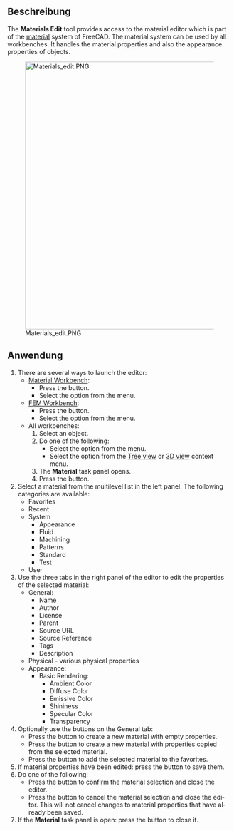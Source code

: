 <languages/>

{{Docnav
|
|
|[[Material_Workbench/de|Material]]
|IconL=
|IconR=
|IconC=Workbench_Material.svg
}}

{{GuiCommand/de
|Name=Materials Edit
|Name/de=Materials Edit
|MenuLocation=Materialien → Bearbeiten...<br>Model → Materials → Material editor
|Workbenches=[[Material_Workbench/de|Material]], [[FEM_Workbench/de|FEM]]
|Version=1.0
|SeeAlso=[[FEM_MaterialEditor/de|FEM MaterialEditor]]
}}

<span id="Description"></span>
==Beschreibung==

<div lang="en" dir="ltr" class="mw-content-ltr">
The '''Materials Edit''' tool provides access to the material editor which is part of the [[Material|material]] system of FreeCAD. The material system can be used by all workbenches. It handles the material properties and also the appearance properties of objects.
</div>

[[Image:Materials_edit.PNG|600px]]

<span id="Usage"></span>
==Anwendung==

<div lang="en" dir="ltr" class="mw-content-ltr">
# There are several ways to launch the editor:
#* [[Material_Workbench|Material Workbench]]:
#** Press the {{Button|[[Image:Materials_Edit.svg|16px]] [[Materials_Edit|Edit...]]}} button.
#** Select the {{MenuCommand|Materials → [[Image:Materials_Edit.svg|16px]] Edit...}} option from the menu.
#* [[FEM_Workbench|FEM Workbench]]:
#** Press the {{Button|[[Image:FEM_MaterialEditor.svg|16px]] [[FEM_MaterialEditor|Material editor]]}} button.
#** Select the {{MenuCommand|Model → Materials → [[Image:FEM_MaterialEditor.svg|16px]] Material editor}} option from the menu.
#* All workbenches:
#*# Select an object.
#*# Do one of the following:
#*#* Select the {{MenuCommand|View → [[Image:Materials_Edit.svg|16px]] Material...}} option from the menu.
#*#* Select the {{MenuCommand|[[Image:Materials_Edit.svg|16px]] Material...}} option from the [[Tree_view|Tree view]] or [[3D_view|3D view]] context menu.
#*# The '''Material''' task panel opens.
#*# Press the {{Button|Launch editor}} button.
# Select a material from the multilevel list in the left panel. The following categories are available:
#* Favorites
#* Recent
#* System
#** Appearance
#** Fluid
#** Machining
#** Patterns
#** Standard
#** Test
#* User
# Use the three tabs in the right panel of the editor to edit the properties of the selected material:
#* General:
#** Name
#** Author
#** License
#** Parent
#** Source URL
#** Source Reference
#** Tags
#** Description
#* Physical - various physical properties
#* Appearance:
#**Basic Rendering:
#*** Ambient Color
#*** Diffuse Color
#*** Emissive Color
#*** Shininess
#*** Specular Color
#*** Transparency
# Optionally use the buttons on the General tab:
#* Press the {{Button|New}} button to create a new material with empty properties.
#* Press the {{Button|Inherit New}} button to create a new material with properties copied from the selected material.
#* Press the {{Button|*}} button to add the selected material to the favorites.
# If material properties have been edited: press the {{Button|Save}} button to save them.
# Do one of the following:
#* Press the {{Button|OK}} button to confirm the material selection and close the editor.
#* Press the {{Button|Cancel}} button to cancel the material selection and close the editor. This will not cancel changes to material properties that have already been saved.
# If the '''Material''' task panel is open: press the {{Button|Close}} button to close it.
</div>


{{Docnav
|
|
|[[Material_Workbench/de|Material]]
|IconL=
|IconR=
|IconC=Workbench_Material.svg
}}

{{Userdocnavi}}
